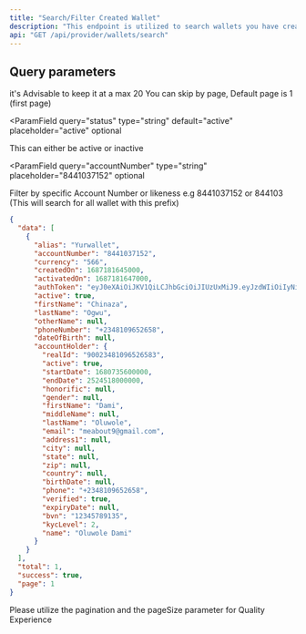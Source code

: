 ```yaml
---
title: "Search/Filter Created Wallet"
description: "This endpoint is utilized to search wallets you have created (Including the owner information of the wallet). it comes with filters to streamline your search"
api: "GET /api/provider/wallets/search"
---
```


## Query parameters

<ParamField query="pageSize" type="number" default="20" optional>
  it's Advisable to keep it at a max 20
</ParamField>

<ParamField query="page" type="number" placeholder="1" default="1" optional>
  You can skip by page, Default page is 1 (first page)
</ParamField>

<ParamField
  query="status"
  type="string"
  default="active"
  placeholder="active"
  optional
>
  This can either be active or inactive
</ParamField>

<ParamField
  query="accountNumber"
  type="string"
  placeholder="8441037152"
  optional
>
  Filter by specific Account Number or likeness e.g 8441037152 or 844103 (This will search for all wallet with this prefix)
</ParamField>

<ResponseExample>

```json Response
{
  "data": [
    {
      "alias": "Yurwallet",
      "accountNumber": "8441037152",
      "currency": "566",
      "createdOn": 1687181645000,
      "activatedOn": 1687181647000,
      "authToken": "eyJ0eXAiOiJKV1QiLCJhbGciOiJIUzUxMiJ9.eyJzdWIiOiIyNi04NDQxMDM3MTUyIiwicm9sZXMiOltdLCJpc3MiOiJyZWFkeWNhc2giLCJTZXNzaW9uSUQiOiJXQVpJUkkgSUJSQUhJTSBWRU5UVVJFUyJ9.twEcrgyvKTwVdeW_QpjgeYY5CwquReUL7GDLm8cV5HNI9gmj0DCikJYBCB9R4_A1k80meZvsD-0DYBGSHqSOYA",
      "active": true,
      "firstName": "Chinaza",
      "lastName": "Ogwu",
      "otherName": null,
      "phoneNumber": "+2348109652658",
      "dateOfBirth": null,
      "accountHolder": {
        "realId": "90023481096526583",
        "active": true,
        "startDate": 1680735600000,
        "endDate": 2524518000000,
        "honorific": null,
        "gender": null,
        "firstName": "Dami",
        "middleName": null,
        "lastName": "Oluwole",
        "email": "meabout9@gmail.com",
        "address1": null,
        "city": null,
        "state": null,
        "zip": null,
        "country": null,
        "birthDate": null,
        "phone": "+2348109652658",
        "verified": true,
        "expiryDate": null,
        "bvn": "12345789135",
        "kycLevel": 2,
        "name": "Oluwole Dami"
      }
    }
  ],
  "total": 1,
  "success": true,
  "page": 1
}
```

</ResponseExample>

<Info>
  Please utilize the pagination and the pageSize parameter for Quality
  Experience
</Info>
